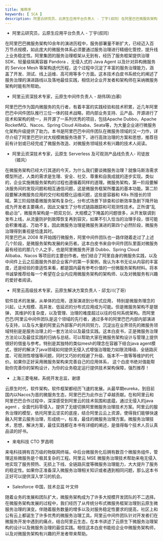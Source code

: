 ```yaml
---
title: 推荐序
keywords: [ SCA ]
description: 阿里云研究员，云原生应用平台负责人 - 丁宇(叔同）在阿里巴巴微服务架构10余年的演进历程中，服务部署量不断扩大，已经迈入百万节点规模，如此庞大的微服务体系必须要通过服务治理进行精细化管控，提升线上业务稳定性。阿里集团的服务治理框架从无到有，经历了服务框架提供治理SDK、轻量级隔离容器 Pan...
---
```

- 阿里云研究员，云原生应用平台负责人 - 丁宇(叔同）

在阿里巴巴微服务架构10余年的演进历程中，服务部署量不断扩大，已经迈入百万节点规模，如此庞大的微服务体系必须要通过服务治理进行精细化管控，提升线上业务稳定性。阿里集团的服务治理框架从无到有，经历了服务框架提供治理SDK、轻量级隔离容器 Pandora 、无侵入式的 Java Agent 以及针对异构微服务的 Service Mesh 等架构迭代历程，这个过程中沉淀了丰富的服务治理能力，涵盖了开发、测试、线上运维、高可用等多个方面。这本技术白皮书系统化的阐述了服务治理的演进路线以及落地最佳实践，相信对企业开发者和架构师在采纳微服务架构时能有所帮助。

- 阿里云资深技术专家，云原生中间件负责人 - 胡伟琪(白慕)

阿里巴巴作为国内微服务的先行者，有着丰富的实践经验和技术积累，近几年阿里巴巴中间件团队推行三位一体的技术战略，把内部业务支持、云产品、开源进行了技术和架构的统一，并开源了一系列优秀的项目，包括Apache Dubbo，Apache RocketMQ、Nacos、Spring Cloud Alibaba、Seata等，为大量企业进行微服务化架构升级提供了助力。本书是阿里巴巴中间件团队在微服务领域的又一力作，详尽介绍了阿里巴巴针对大规模微服务场景下，进行高效治理的方案和思想，推荐目前有计划或已经完成了微服务改造、对微服务领域技术有兴趣的技术人阅读。

- 阿里云资深技术专家，云原生 Serverless 及可观测产品线负责人- 司徒放（姬风）

在微服务架构已经大行其道的今天，为什么我们要谈微服务治理？就像马斯洛需求模型所述，人类的需求是生理、安全、社交、尊重和自我成就的逐步实现。类似的，企业实施微服务架构的过程也遵循着同样的道理。微服务架构，第一阶段要解决服务间的发现问题和相互通信问题，这是微服务框架所覆盖的基本功能。第二阶段要解决微服务应用的交付和规模化运维问题，这些是容器和 K8s 所擅长的领域。第三阶段随着微服务架构复杂化，分布式场景下排查和诊断效率急剧下降开始成为开发者主要痛点，因此又催生了分布式链路跟踪和可观测性技术。正所谓“乱极必治”，微服务架构是一把双刃剑，大规模之下掩盖的问题很多，从开发联调到发布上线，从流量防护到故障恢复再到容灾，如果不引入恰当的治理手段，很可能会积重难返、万劫不复。因此微服务治理是微服务演进的第四个必然阶段，微服务治理得到重视是恰逢其时。<br />阿里巴巴从 2008 年开始践行微服务，阿里中间件团队也一路伴随着走过了上述几个阶段，是微服务架构发展的亲历者。这本白皮书来自中间件团队里面对微服务最有经验的那几个人之手，也是阿里微服务开源 Dubbo、Spring Cloud Alibaba、Nacos 等项目的主要创作者。他们结合了阿里自身的微服务实践，以及中间件上云之后面服务外部企业客户的第一手案例，我认为本书无论从内容的丰富度，还是经验的普适性来看，都是国内最有参考价值的一份微服务架构材料。将本书诚挚推荐给每一个希望在企业内应用微服务架构的架构师、以及对微服务有兴趣的爱好者阅读。

- 阿里云高级技术专家，云原生解决方案负责人 - 邱戈川(了哥)

软件技术的发展，从单体的应用，逐渐演进到分布式应用， 特别是微服务理念的兴起，让大规模、高并发、低延迟的分布式应用成为可能。但是微服务架构不是银弹， 其维护的复杂度，以及管理、治理的难度超过以往的任何系统架构。而阿里巴巴/阿里云中间件团队是这个领域的先行者，通过多年的阿里巴巴内部内部演进与支持，以及与大量的阿里云外部客户的共同努力，沉淀出在业界领先的微服务领域特别是是服务治理上的一套方法论以及最佳实践。这本白皮书，正是微服务治理方法论以及最佳实践的归纳与总结，可以帮助大家在微服务架构设计与管理上提供很好的借鉴与参考。特别是其独特的类似mesh的理念在容器下结合java agent模式，很好的解决了java领域如何提供无侵入式增强治理能力如限流降级、全链路灰度、可观测性增强等问题，同时又巧妙的规避了升级、版本不一致等等维护的代价。如果你正好采用微服务架构来完善自己的应用体系， 这个白皮书绝对值能帮助你完善你的架构设计，为你的业务稳定运行提供技术架构保障，强烈推荐！

- 上海三菱电梯，系统开发总监，谢璟

云原生时代，软件架构，软件框架都经历飞速的发展。从最早期eureka，到目前国内以Nacos为首的微服务生态，阿里巴巴为此作出了卓越贡献。在和阿里云和阿里巴巴合作过程中，深深感受到阿里云的技术氛围和底蕴，通过无侵入的java agent ，全面代码零侵入，提供了无缝切换阿里微服务治理技术方案。阿里云的服务治理的模型，依托阿里云坚实的底座，结合阿里云云上资源，使得我们能够快速融入阿里云服务治理，形成统一，标准，最佳的微服务治理方案。微服务治理技术，思想，解决方案，最佳实践都在本书有详细的阐述，是值得每个技术人员认真品读的好书。

- 来电科技 CTO 罗昌明

来电科技拥有百万级的物联网终端，中后台微服务化后拥有数百个微服务组件，管理这些微服务是个极其复杂的工程。阿里云 MSE 微服务治理技术帮助来电无侵入地实现了服务预热、无损上下线、全链路灰度等微服务治理能力，大大提升了服务的稳定性。如果你正准备深入微服务治理相关知识或者遇到相同问题，那么这本书正好可以提供深入学习的机会。

- Salesforce 中国，技术总监 叶文帅

随着业务的发展和团队扩大，微服务架构成为了许多大规模开发团队的不二选择。在微服务架构发展的过程中，我们经历了从传统分布式微服务框架治理到云原生微服务治理的演变。伴随着服务数量的增多以及对服务稳定性要求的提高，社区上和公有云上都诞生了许多优秀的微服务治理工具。阿里云中间件团队针对开发者们在微服务开发中遇到的痛点，结合阿里云生态，在本书讲述了云原生下微服务治理架构的设计以及微服务治理的最佳实践。相信这本白皮书能给企业中微服务架构师，以及对微服务架构有兴趣的开发者带来帮助。


                                                                       
